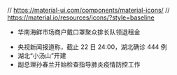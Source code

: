 // https://material-ui.com/components/material-icons/
// https://material.io/resources/icons/?style=baseline

- 华南海鲜市场商户戴口罩聚众排长队领退租金

* 央视新闻报道称，截止 22 日 24:00，湖北确诊 444 例
* 湖北“小汤山”开建
* 副总理孙春兰开始检查指导肺炎疫情防控工作
